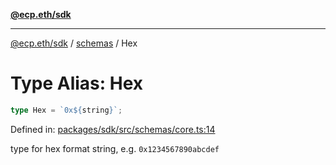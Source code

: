[**@ecp.eth/sdk**](../../index.mdx)

***

[@ecp.eth/sdk](/sdk-reference/index.mdx) / [schemas](/sdk-reference/schemas/index.mdx) / Hex

# Type Alias: Hex

```ts
type Hex = `0x${string}`;
```

Defined in: [packages/sdk/src/schemas/core.ts:14](https://github.com/ecp-eth/comments-monorepo/blob/main/packages/sdk/src/schemas/core.ts#L14)

type for hex format string, e.g. `0x1234567890abcdef`
